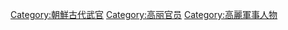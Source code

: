 [[Category:朝鮮古代武官|Category:朝鮮古代武官]]
[[Category:高丽官员|Category:高丽官员]]
[[Category:高麗軍事人物|Category:高麗軍事人物]]